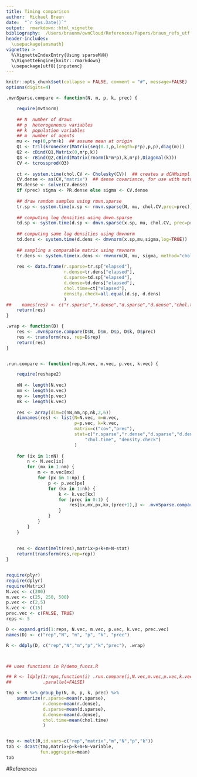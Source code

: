 ```yaml
---
title: Timing comparison
author:  Michael Braun
date:  "`r Sys.Date()`"
output:  rmarkdown::html_vignette
bibliography:  /Users/braunm/ownCloud/References/Papers/braun_refs_utf.bib
header-includes:
  \usepackage{amsmath}
vignette: >
  %\VignetteIndexEntry{Using sparseMVN}
  %\VignetteEngine{knitr::rmarkdown}
  \usepackage[utf8]{inputenc}
---
```


```r
knitr::opts_chunk$set(collapse = FALSE, comment = "#", message=FALSE)
options(digits=4)
```


```r

.mvnSparse.compare <- function(N, m, p, k, prec) {

    require(mvtnorm)
    
    ## N  number of draws
    ## p  heterogeneous variables
    ## k  population variables
    ## m  number of agents
    mu <- rep(0,p*m+k)  ## assume mean at origin
    Q1 <- tril(kronecker(Matrix(seq(0.1,p,length=p*p),p,p),diag(m)))
    Q2 <- cBind(Q1,Matrix(0,m*p,k))
    Q3 <- rBind(Q2,cBind(Matrix(rnorm(k*m*p),k,m*p),Diagonal(k)))
    CV <- tcrossprod(Q3)
    
    ct <- system.time(chol.CV <- Cholesky(CV))  ## creates a dCHMsimpl object
    CV.dense <- as(CV,"matrix")  ## dense covariance, for use with mvtnorm package
    PR.dense <- solve(CV.dense)
    if (prec) sigma <- PR.dense else sigma <- CV.dense
    
    ## draw random samples using rmvn.sparse
    tr.sp <- system.time(x.sp <- rmvn.sparse(N, mu, chol.CV,prec=prec))
    
    ## computing log densities using dmvn.sparse    
    td.sp <- system.time(d.sp <- dmvn.sparse(x.sp, mu, chol.CV, prec=prec))
    
    ## computing same log densities using dmvnorm 
    td.dens <- system.time(d.dens <- dmvnorm(x.sp,mu,sigma,log=TRUE))
    
    ## sampling a comparable matrix using rmvnorm
    tr.dens <- system.time(x.dens <- rmvnorm(N, mu, sigma, method="chol"))
    
    res <- data.frame(r.sparse=tr.sp["elapsed"],
                      r.dense=tr.dens["elapsed"],
                      d.sparse=td.sp["elapsed"],
                      d.dense=td.dens["elapsed"],
                      chol.time=ct["elapsed"],
                      density.check=all.equal(d.sp, d.dens)
                      )
##    names(res) <- c("r.sparse","r.dense","d.sparse","d.dense","chol.time","density.check")
    return(res)             
}

.wrap <- function(D) {
    res <- .mvnSparse.compare(D$N, D$m, D$p, D$k, D$prec)
    res <- transform(res, rep=D$rep)
    return(res)
}


.run.compare <- function(rep,N.vec, m.vec, p.vec, k.vec) {

    require(reshape2)
    
    nN <- length(N.vec)
    nm <- length(m.vec)
    np <- length(p.vec)
    nk <- length(k.vec)
    
    res <- array(dim=c(nN,nm,np,nk,2,6))
    dimnames(res) <- list(N=N.vec, m=m.vec,
                          p=p.vec, k=k.vec,
                          matrix=c("cov","prec"),
                          stat=c("r.sparse","r.dense","d.sparse","d.dense",
                              "chol.time", "density.check")                      
                          )
    
    for (ix in 1:nN) {
        n <- N.vec[ix]
        for (mx in 1:nm) {
            m <- m.vec[mx]
            for (px in 1:np) {
                p <- p.vec[px]
                for (kx in 1:nk) {
                    k <- k.vec[kx]
                    for (prec in 0:1) {
                        res[ix,mx,px,kx,(prec+1),] <- .mvnSparse.compare(n,m,p,k, prec=as.logical(prec))
                    }
                }
            }
        }
    }
    
    
    res <- dcast(melt(res),matrix+p+k+m+N~stat)
    return(transform(res,rep=rep))
}



```

```r
require(plyr)
require(dplyr)
require(Matrix)
N.vec <- c(200)
m.vec <- c(25, 250, 500)
p.vec <- c(2,5)
k.vec <- c(15)
prec.vec <- c(FALSE, TRUE)
reps <- 5

D <- expand.grid(1:reps, N.vec, m.vec, p.vec, k.vec, prec.vec)
names(D) <- c("rep","N", "m", "p", "k", "prec")

R <- ddply(D, c("rep","N","m","p","k","prec"), .wrap)



## uses functions in R/demo_funcs.R

## R <- ldply(1:reps,function(i) .run.compare(i,N.vec,m.vec,p.vec,k.vec),
##            .parallel=FALSE)

tmp <- R %>% group_by(N, m, p, k, prec) %>%
    summarize(r.sparse=mean(r.sparse),
              r.dense=mean(r.dense),
              d.sparse=mean(d.sparse),
              d.dense=mean(d.dense),
              chol.time=mean(chol.time)
              )


tmp <- melt(R,id.vars=c("rep","matrix","m","N","p","k"))
tab <- dcast(tmp,matrix+p+k+m+N~variable,
             fun.aggregate=mean)
tab
```



#References
